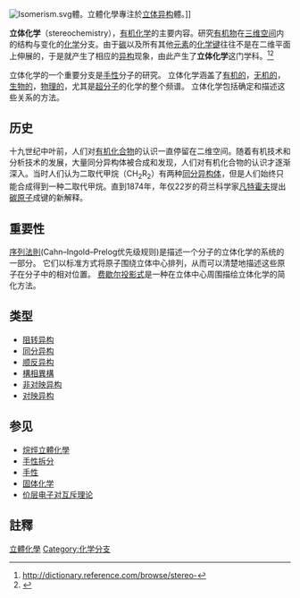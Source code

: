 [[Image:Isomerism.svg|thumb]]體。立體化學專注於[[立体异构|立体异构]]體。]]

'''立体化学'''（stereochemistry），[[有机化学|有机化学]]的主要内容。研究[[有机物|有机物]]在[[三维空间|三维空间]]内的结构与变化的[[化学|化学]]分支。由于[[碳|碳]]以及所有其他[[元素|元素]]的[[化学键|化学键]]往往不是在二维平面上伸展的，于是就产生了相应的[[同分异构体|异构]]现象，由此产生了'''立体化学'''这门学科。<ref>http://dictionary.reference.com/browse/stereo-</ref><ref>{{JerryMarch}}</ref>

立体化学的一个重要分支是[[手性|手性]]分子的研究。 立体化学涵盖了[[有机化学|有机的]]，[[无机化学|无机的]]，[[生物化学|生物的]]，[[物理化学|物理的]]，尤其是[[超分子化学|超分子]]的化学的整个频谱。 立体化学包括确定和描述这些关系的方法。

== 历史 ==
十九世纪中叶前，人们对[[有机物|有机化合物]]的认识一直停留在二维空间。随着有机技术和分析技术的发展，大量同分异构体被合成和发现，人们对有机化合物的认识才逐渐深入。当时人们认为二取代甲烷（CH<sub>2</sub>R<sub>2</sub>）有两种[[同分异构体|同分异构体]]，但是人们始终只能合成得到一种二取代甲烷。直到1874年，年仅22岁的荷兰科学家[[雅各布斯·亨里克斯·范托夫|凡特霍夫]]提出[[碳原子|碳原子]]成键的新解释。

== 重要性 ==
[[序列法則|序列法則]](Cahn–Ingold–Prelog优先级规则)是描述一个分子的立体化学的系统的一部分。 它们以标准方式将原子围绕立体中心排列，从而可以清楚地描述这些原子在分子中的相对位置。 [[费歇尔投影式|费歇尔投影式]]是一种在立体中心周围描绘立体化学的简化方法。

== 类型 ==
*[[阻转异构|阻转异构]]
*[[同分异构|同分异构]]
*[[顺反异构|顺反异构]]
*[[構相異構|構相異構]]
*[[非对映异构|非对映异构]]
*[[对映异构|对映异构]]

== 参见 ==
{{wikiquote}}
{{portal|化學}}
*[[烷烴立體化學|烷烴立體化學]]
*[[手性拆分|手性拆分]]
*[[手性|手性]]
*[[固体化学|固体化学]]
*[[价层电子对互斥理论|价层电子对互斥理论]]

==註釋==
{{reflist}}

{{反应机理}}
{{有机化学}}
{{chem-stub}}

{{Authority control}}
[[Category:立體化學|]]
[[Category:化学分支|Category:化学分支]]